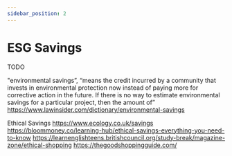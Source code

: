 ```yaml
---
sidebar_position: 2
---
```



# ESG Savings

TODO


"environmental savings”, “means the credit incurred by a community that invests in environmental protection now instead of paying more for corrective action in the future. If there is no way to estimate environmental savings for a particular project, then the amount of”
https://www.lawinsider.com/dictionary/environmental-savings

Ethical Savings
https://www.ecology.co.uk/savings
https://bloommoney.co/learning-hub/ethical-savings-everything-you-need-to-know
https://learnenglishteens.britishcouncil.org/study-break/magazine-zone/ethical-shopping
https://thegoodshoppingguide.com/
